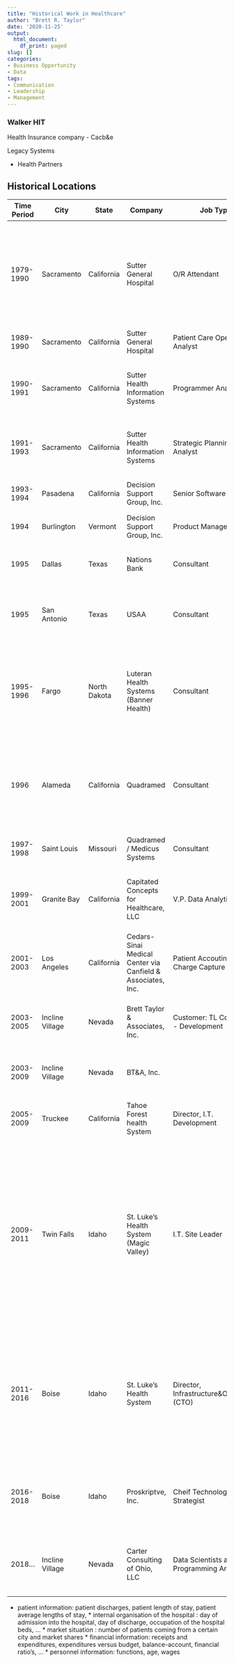 ```yaml
---
title: "Historical Work in Healthcare"
author: "Brett R. Taylor"
date: '2020-11-25'
output:
  html_document:
    df_print: paged
slug: []
categories:
- Business Opportunity
- Data
tags:
- Communication
- Leadership
- Management
---
```



### Walker HIT
Health Insurance company - Cacb&e 

Legacy Systems

* Health Partners


## Historical Locations

|Time Period| City | State | Company |Job Type | Description |
|-----|------|--------|----------|----------------|-------------|
|1979-1990| Sacramento | California | Sutter General Hospital| O/R Attendant |  Multiple work including Software Support for MUMPs Sugical Scheduling system. Ran data related Performance improvement for the O/R. |
| 1989-1990 | Sacramento | California | Sutter General Hospital | Patient Care Operating Analyst | Data Analysis of Nursing |
|1990-1991 | Sacramento | California | Sutter Health Information Systems | Programmer Analyst | Data development - Perinatal Management System / Accounting Data |
| 1991-1993 | Sacramento | California | Sutter Health Information Systems | Strategic Planning Analyst | Capitation for capitated market, Healthcare Information System | 
|1993-1994| Pasadena | California | Decision Support Group, Inc. | Senior Software Engineer  | Developed product for healthcare data |
|1994 | Burlington | Vermont |  Decision Support Group, Inc. | Product Manager ||
|1995 | Dallas | Texas | Nations Bank | Consultant | Mentring and programming for Custoemr Profitability System | 
| 1995 | San Antonio | Texas | USAA | Consultant | Techical leadership to re-architect and refactor mutual funts trading system | 
| 1995-1996| Fargo | North Dakota | Luteran Health Systems (Banner Health) | Consultant | Mentored and trained team of maintframe programeers to adopt Object-Oriented progamming. Healthcare Data came from mainframes.  | 
|1996 | Alameda | California | Quadramed | Consultant | Provided technical leadership, mentoring and development for Healthcare Contract Modeling and CaseMix analysis.  |
|1997-1998| Saint Louis | Missouri | Quadramed / Medicus Systems | Consultant | Leader of development of rulb ebased engines |
| 1999-2001 | Granite Bay | California | Capitated Concepts for Healthcare, LLC | V.P. Data Analytics | Healthcare Claim Data Management for Healthcare Capitation - built tool for auditors to use. |
| 2001-2003 | Los Angeles | California | Cedars-Sinai Medical Center via Canfield & Associates, Inc. | Patient Accouting & Charge Capture |
| 2003-2005  | Incline Village | Nevada | Brett Taylor & Associates, Inc.| Customer: TL Consulting - Development | Built Healthcare billing collections follow-up system.  |
| 2003-2009  | Incline Village | Nevada | BT&A, Inc. | | Customer: Southern California Healthcare Systems,Inc. | Claims Archive system - Developed on 7 data sources, Product for Data Archiving |
| 2005-2009 | Truckee | California | Tahoe Forest health System | Director, I.T. Development | Technical Leadership - created data analytics platform | 
| 2009-2011 | Twin Falls | Idaho | St. Luke's Health System (Magic Valley)| I.T. Site Leader | Lead IT migration and implementation of new medical center.  Personally built data analytics platform that managed patient transistion in real-time during the hospital migration. Approximately 30 staff members reported to me during this work.|
| 2011-2016 | Boise | Idaho | St. Luke's Health System | Director, Infrastructure&Operations (CTO) | Managed over 140 people focused in the technology side.  Included implementing the first and second generation of Epic based on Cach^e. Data archiving - worked with Donna Carter etc. | 
| 2016-2018 | Boise | Idaho | Proskriptve, Inc. | Cheif Technology Strategist | Data Science - Handled Epic data from SFMC for Performance Improvement product in healthcare |
| 2018... | Incline Village | Nevada | Carter Consulting of Ohio, LLC | Data Scientists and Programming Architect | Consluting services in data archiving and predictive analytics.  Developed MUMPs 


* patient information: patient discharges, patient length of stay, patient average lengths of stay, * internal organisation of the hospital :  day of admission into the hospital, day of discharge, occupation of the hospital beds, ...  * market situation :  number of patients coming from a  certain city and market shares * financial information: receipts and expenditures, expenditures versus budget, balance-account, financial ratio's, ... *  personnel information: functions, age, wages 